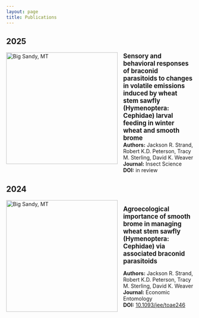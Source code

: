 ```yaml
---
layout: page
title: Publications
---
```


## 2025

<div class="box">
<div style="display: flex; margin-bottom: 20px;">
  <div style="flex: 1; margin-right: 15px;"><img src="pics/fig2_eadfid.png" alt="Big Sandy, MT" style="width: 300px; height: auto;" /> <!-- Increased image size -->
  </div>
  <div style="flex: 3;"><strong><span style="font-size: 1.2em;">Sensory and behavioral responses of braconid parasitoids to changes in volatile emissions induced by wheat stem sawfly (Hymenoptera: Cephidae) larval feeding in winter wheat and smooth brome</strong></span>  
  **Authors:** Jackson R. Strand, Robert K.D. Peterson, Tracy M. Sterling, David K. Weaver  
  **Journal:** Insect Science  
  **DOI:** in review</a>
  </div>
</div>
</div>


## 2024
<div class="box">
<div style="display: flex; margin-bottom: 20px;">
  <div style="flex: 1; margin-right: 15px;"><img src="pics/bigsandy.png" alt="Big Sandy, MT" style="width: 300px; height: auto;" /> <!-- Increased image size -->
  </div>
  <div style="flex: 3;"><strong><span style="font-size: 1.2em;">Agroecological importance of smooth brome in managing wheat stem sawfly (Hymenoptera: Cephidae) via associated braconid parasitoids</span></strong></span>  
   
  **Authors:** Jackson R. Strand, Robert K.D. Peterson, Tracy M. Sterling, David K. Weaver  
  **Journal:** Economic Entomology  
  **DOI:** <a href="https://doi.org/10.1093/jee/toae246" target="_blank">10.1093/jee/toae246</a>
  </div>
</div>
</div>


